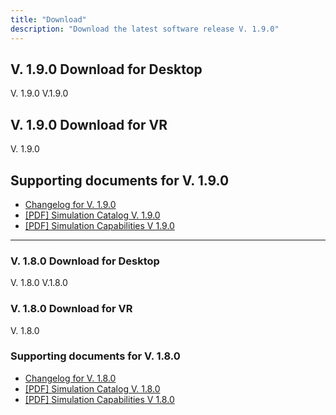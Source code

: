 ```yaml
---
title: "Download"
description: "Download the latest software release V. 1.9.0"
---
```


## V. 1.9.0 Download for Desktop

<CardGroup cols="2">
  <Card title="Windows - Desktop X-ray Simulator" icon="download" href="https://storage.googleapis.com/platform-builds/X-ray%20simulator/V1_9_0/Desktop%20X-Ray%20Simulator_1.9.0.exe" cta="Download now (1.4 GB)">
    V. 1.9.0
  </Card>
  <Card title="macOS - Desktop X-ray Simulator" icon="download" href="https://storage.googleapis.com/platform-builds/X-ray%20simulator/v1_8_0/Desktop%20X-Ray%20Simulator%201.8.0%20MacOS.dmg" cta="Download now (1.4 GB)">
    V.1.9.0
  </Card>
</CardGroup>

## V. 1.9.0 Download for VR

<CardGroup cols="2">
  <Card title="Windows - VR X-ray Simulator" icon="download" href="https://storage.googleapis.com/platform-builds/X-ray%20simulator/V1_9_0/VR%20X-Ray%20Simulator_1.9.0.exe" cta="Download now (1.4 GB)">
    V. 1.9.0
  </Card>
</CardGroup>

## Supporting documents for V. 1.9.0

- [Changelog for V. 1.9.0](changelog#v-1-9-0)
- [[PDF] Simulation Catalog V. 1.9.0](https://25168238.fs1.hubspotusercontent-eu1.net/hubfs/25168238/X-ray%20Simulation%20Catalog%20V1.9.0.pdf)
- [[PDF] Simulation Capabilities V 1.9.0](https://25168238.fs1.hubspotusercontent-eu1.net/hubfs/25168238/X-ray%20Simulation%20Capabilities%20v1.9.0.pdf)



---

<Accordion title="Older software releases" description="List of older software versions" icon="box-archive">

### V. 1.8.0 Download for Desktop

<CardGroup cols="2">
  <Card title="Windows - Desktop X-ray Simulator" icon="download" href="https://storage.googleapis.com/platform-builds/X-ray%20simulator/v1_8_0/Desktop%20X-Ray%20Simulator_V1.8.0.exe" cta="Download now (1.6 GB)">
    V. 1.8.0
  </Card>
  <Card title="macOS - Desktop X-ray Simulator" icon="download" href="https://storage.googleapis.com/platform-builds/X-ray%20simulator/v1_8_0/Desktop%20X-Ray%20Simulator%201.8.0%20MacOS.dmg" cta="Download now (1.6 GB)">
    V.1.8.0
  </Card>
</CardGroup>

### V. 1.8.0 Download for VR

<CardGroup cols="2">
  <Card title="Windows - VR X-ray Simulator" icon="download" href="https://storage.googleapis.com/platform-builds/X-ray%20simulator/v1_8_0/VR%20X-Ray%20Simulator_V1.8.0.exe" cta="Download now (1.6 GB)">
    V. 1.8.0
  </Card>
</CardGroup>

### Supporting documents for V. 1.8.0

- [Changelog for V. 1.8.0](changelog#v-1-8-0)
- [[PDF] Simulation Catalog V. 1.8.0](https://25168238.fs1.hubspotusercontent-eu1.net/hubfs/25168238/Simulation%20catalog%20v1.8.0.pdf)
- [[PDF] Simulation Capabilities V 1.8.0](https://25168238.fs1.hubspotusercontent-eu1.net/hubfs/25168238/Simulation%20Capabilities%20v1.8.0.pdf)


</Accordion>
